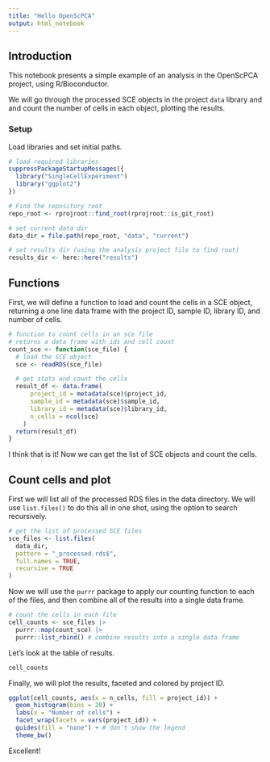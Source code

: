 ```yaml
---
title: "Hello OpenScPCA"
output: html_notebook
---
```



## Introduction

This notebook presents a simple example of an analysis in the OpenScPCA project, using R/Bioconductor.

We will go through the processed SCE objects in the project `data` library and and count the number of cells in each object, plotting the results.


### Setup

Load libraries and set initial paths.

```r
# load required libraries
suppressPackageStartupMessages({
  library("SingleCellExperiment")
  library("ggplot2")
})

# Find the repository root
repo_root <- rprojroot::find_root(rprojroot::is_git_root)

# set current data dir
data_dir = file.path(repo_root, "data", "current")

# set results dir (using the analysis project file to find root)
results_dir <- here::here("results")
```


## Functions

First, we will define a function to load and count the cells in a SCE object, returning a one line data frame with the project ID, sample ID, library ID, and number of cells.

```r
# function to count cells in an sce file
# returns a data frame with ids and cell count
count_sce <- function(sce_file) {
  # load the SCE object
  sce <- readRDS(sce_file)

  # get stats and count the cells
  result_df <- data.frame(
      project_id = metadata(sce)$project_id,
      sample_id = metadata(sce)$sample_id,
      library_id = metadata(sce)$library_id,
      n_cells = ncol(sce)
    )
  return(result_df)
}
```

I think that is it! Now we can get the list of SCE objects and count the cells.


## Count cells and plot

First we will list all of the processed RDS files in the data directory.
We will use `list.files()` to do this all in one shot, using the option to search recursively.

```r
# get the list of processed SCE files
sce_files <- list.files(
  data_dir,
  pattern = "_processed.rds$",
  full.names = TRUE,
  recursive = TRUE
)
```

Now we will use the `purrr` package to apply our counting function to each of the files, and then combine all of the results into a single data frame.

```r
# count the cells in each file
cell_counts <- sce_files |>
  purrr::map(count_sce) |>
  purrr::list_rbind() # combine results into a single data frame
```

Let's look at the table of results.

```r
cell_counts
```


Finally, we will plot the results, faceted and colored by project ID.

```r
ggplot(cell_counts, aes(x = n_cells, fill = project_id)) +
  geom_histogram(bins = 20) +
  labs(x = "Number of cells") +
  facet_wrap(facets = vars(project_id)) +
  guides(fill = "none") + # don't show the legend
  theme_bw()

```


Excellent!
